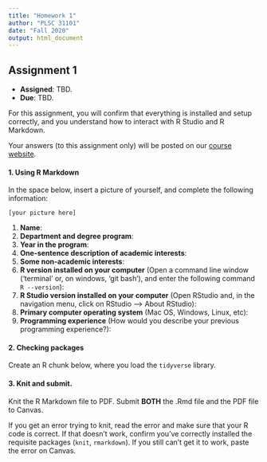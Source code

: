 ```yaml
---
title: "Homework 1"
author: "PLSC 31101"
date: "Fall 2020"
output: html_document
---
```


## Assignment 1

- __Assigned__: TBD.
- __Due__: TBD.

For this assignment, you will confirm that everything is installed and setup correctly, and you understand how to interact with R Studio and R Markdown. 

Your answers (to this assignment only) will be posted on our [course website](https://github.com/rochelleterman/plsc-31101).

#### 1. Using R Markdown {-}

In the space below, insert a picture of yourself, and complete the following information:

`[your picture here]`

1. __Name__: 
2. __Department and degree program__:
3. __Year in the program__:
4. __One-sentence description of academic interests__:
5. __Some non-academic interests__:
6. __R version installed on your computer__ (Open a command line window ('terminal' or, on windows, 'git bash'), and enter the following command `R --version`):
7. __R Studio version installed on your computer__ (Open RStudio and, in the navigation menu, click on RStudio --> About RStudio):
8. __Primary computer operating system__ (Mac OS, Windows, Linux, etc):
9. __Programming experience__ (How would you describe your previous programming experience?):

#### 2. Checking packages {-}

Create an R chunk below, where you load the `tidyverse` library.

#### 3. Knit and submit. {-}

Knit the R Markdown file to PDF. Submit __BOTH__ the .Rmd file and the PDF file to Canvas. 

If you get an error trying to knit, read the error and make sure that your R code is correct. If that doesn't work, confirm you've correctly installed the requisite packages (`knit`, `rmarkdown`). If you still can't get it to work, paste the error on Canvas. 
